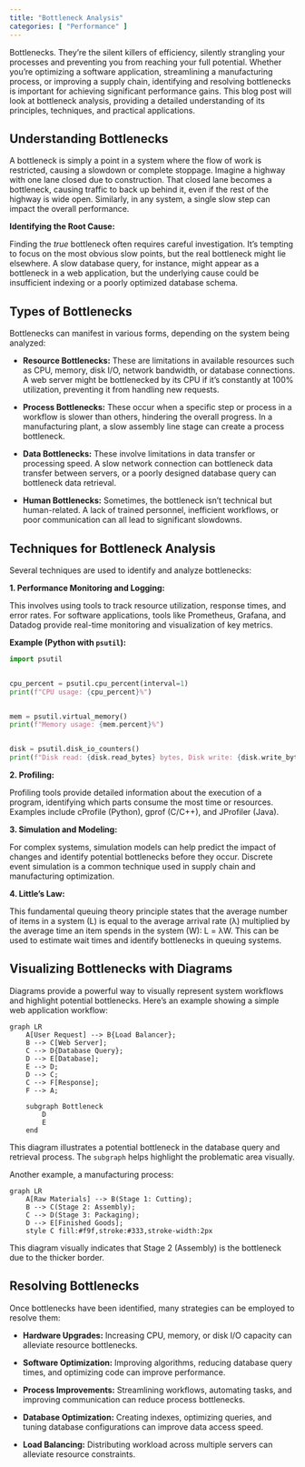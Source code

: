 ```yaml
---
title: "Bottleneck Analysis"
categories: [ "Performance" ]
---
```



Bottlenecks.  They're the silent killers of efficiency, silently strangling your processes and preventing you from reaching your full potential. Whether you're optimizing a software application, streamlining a manufacturing process, or improving a supply chain, identifying and resolving bottlenecks is important for achieving significant performance gains. This blog post will look at bottleneck analysis, providing a detailed understanding of its principles, techniques, and practical applications.

## Understanding Bottlenecks

A bottleneck is simply a point in a system where the flow of work is restricted, causing a slowdown or complete stoppage. Imagine a highway with one lane closed due to construction. That closed lane becomes a bottleneck, causing traffic to back up behind it, even if the rest of the highway is wide open. Similarly, in any system, a single slow step can impact the overall performance.

**Identifying the Root Cause:**

Finding the *true* bottleneck often requires careful investigation.  It's tempting to focus on the most obvious slow points, but the real bottleneck might lie elsewhere. A slow database query, for instance, might appear as a bottleneck in a web application, but the underlying cause could be insufficient indexing or a poorly optimized database schema.

## Types of Bottlenecks

Bottlenecks can manifest in various forms, depending on the system being analyzed:

* **Resource Bottlenecks:** These are limitations in available resources such as CPU, memory, disk I/O, network bandwidth, or database connections.  A web server might be bottlenecked by its CPU if it's constantly at 100% utilization, preventing it from handling new requests.

* **Process Bottlenecks:** These occur when a specific step or process in a workflow is slower than others, hindering the overall progress. In a manufacturing plant, a slow assembly line stage can create a process bottleneck.

* **Data Bottlenecks:** These involve limitations in data transfer or processing speed.  A slow network connection can bottleneck data transfer between servers, or a poorly designed database query can bottleneck data retrieval.

* **Human Bottlenecks:** Sometimes, the bottleneck isn't technical but human-related.  A lack of trained personnel, inefficient workflows, or poor communication can all lead to significant slowdowns.


## Techniques for Bottleneck Analysis

Several techniques are used to identify and analyze bottlenecks:

**1. Performance Monitoring and Logging:**

This involves using tools to track resource utilization, response times, and error rates.  For software applications, tools like Prometheus, Grafana, and Datadog provide real-time monitoring and visualization of key metrics.

**Example (Python with `psutil`):**

```python
import psutil


cpu_percent = psutil.cpu_percent(interval=1)
print(f"CPU usage: {cpu_percent}%")


mem = psutil.virtual_memory()
print(f"Memory usage: {mem.percent}%")


disk = psutil.disk_io_counters()
print(f"Disk read: {disk.read_bytes} bytes, Disk write: {disk.write_bytes} bytes")
```

**2. Profiling:**

Profiling tools provide detailed information about the execution of a program, identifying which parts consume the most time or resources.  Examples include cProfile (Python), gprof (C/C++), and JProfiler (Java).


**3. Simulation and Modeling:**

For complex systems, simulation models can help predict the impact of changes and identify potential bottlenecks before they occur.  Discrete event simulation is a common technique used in supply chain and manufacturing optimization.


**4. Little's Law:**

This fundamental queuing theory principle states that the average number of items in a system (L) is equal to the average arrival rate (λ) multiplied by the average time an item spends in the system (W):  L = λW.  This can be used to estimate wait times and identify bottlenecks in queuing systems.


## Visualizing Bottlenecks with Diagrams

Diagrams provide a powerful way to visually represent system workflows and highlight potential bottlenecks.  Here's an example showing a simple web application workflow:

```mermaid
graph LR
    A[User Request] --> B{Load Balancer};
    B --> C[Web Server];
    C --> D{Database Query};
    D --> E[Database];
    E --> D;
    D --> C;
    C --> F[Response];
    F --> A;

    subgraph Bottleneck
        D
        E
    end
```

This diagram illustrates a potential bottleneck in the database query and retrieval process.  The `subgraph` helps highlight the problematic area visually.


Another example, a manufacturing process:


```mermaid
graph LR
    A[Raw Materials] --> B(Stage 1: Cutting);
    B --> C(Stage 2: Assembly);
    C --> D(Stage 3: Packaging);
    D --> E[Finished Goods];
    style C fill:#f9f,stroke:#333,stroke-width:2px
```
This diagram visually indicates that Stage 2 (Assembly) is the bottleneck due to the thicker border.



## Resolving Bottlenecks

Once bottlenecks have been identified, many strategies can be employed to resolve them:

* **Hardware Upgrades:**  Increasing CPU, memory, or disk I/O capacity can alleviate resource bottlenecks.

* **Software Optimization:** Improving algorithms, reducing database query times, and optimizing code can improve performance.


* **Process Improvements:** Streamlining workflows, automating tasks, and improving communication can reduce process bottlenecks.

* **Database Optimization:**  Creating indexes, optimizing queries, and tuning database configurations can improve data access speed.

* **Load Balancing:** Distributing workload across multiple servers can alleviate resource constraints.




